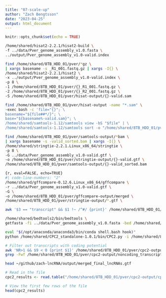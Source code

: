 ```yaml
---
title: "07-scale-up"
author: "Zach Bengtsson"
date: "2023-04-25"
output: html_document
---
```


```r
knitr::opts_chunk$set(echo = TRUE)
```

```bash
/home/shared/hisat2-2.2.1/hisat2-build \
-f ../data/Pver_genome_assembly_v1.0.fasta \
../output/Pver_genome_assembly_v1.0-valid.index
```

``` bash
find /home/shared/8TB_HDD_01/pver/*gz \
| xargs basename -s _R1_001.fastq.gz | xargs -I{} \
/home/shared/hisat2-2.2.1/hisat2 \
-x ../output/Pver_genome_assembly_v1.0-valid.index \
-p 8 \
-1 /home/shared/8TB_HDD_01/pver/{}_R1_001.fastq.gz \
-2 /home/shared/8TB_HDD_01/pver/{}_R2_001.fastq.gz \
-S /home/shared/8TB_HDD_01/pver/hisat-output/{}-valid.sam
```


```bash
find /home/shared/8TB_HDD_01/pver/hisat-output -name "*.sam" \
-exec bash -c 'file="{}"; \
basename="${file##*/}"; \
base="${basename%-valid.sam}"; \
/home/shared/samtools-1.12/samtools view -bS "$file" | \
/home/shared/samtools-1.12/samtools sort -o "/home/shared/8TB_HDD_01/pver/samtools-output/${base}-valid_sorted.bam"' \;

```

```bash
find /home/shared/8TB_HDD_01/pver/samtools-output/*bam \
| xargs basename -s -valid_sorted.bam | xargs -I{} \
/home/shared/stringtie-2.2.1.Linux_x86_64/stringtie \
-p 8 \
-G ../data/Pver_genome_assembly_v1.0-valid.gtf \
-o /home/shared/8TB_HDD_01/pver/stringtie-output/{}-valid.gtf \
/home/shared/8TB_HDD_01/pver/samtools-output/{}-valid_sorted.bam
```

```bash
{r, eval=FALSE, echo=TRUE}
#| code-line-numbers: "2"
/home/shared/gffcompare-0.12.6.Linux_x86_64/gffcompare \
-r ../data/Pver_genome_assembly_v1.0-valid.gtf \
-G \
-o /home/shared/8TB_HDD_01/pver/gffcompare-output/merged \
/home/shared/8TB_HDD_01/pver/stringtie-output/*.gtf \
```

```bash
awk '$3 == "transcript" && $1 !~ /^#/ {print}' /home/shared/8TB_HDD_01/pver/gffcompare-output/merged.combined.gtf | grep 'class_code "u"' | awk '$5 - $4 > 199 {print}' > /home/shared/8TB_HDD_01/pver/filter-output/merged_lncRNA_candidates.gtf
```

```bash
/home/shared/bedtools2/bin/bedtools \
getfasta -fi ../data/Pver_genome_assembly_v1.0.fasta -bed /home/shared/8TB_HDD_01/pver/filter-output/merged_lncRNA_candidates.gtf -fo /home/shared/8TB_HDD_01/pver/bedtools-output/merged_lncRNA_candidates.fasta -name -split
```

```bash
eval "$(/opt/anaconda/anaconda3/bin/conda shell.bash hook)"
python /home/shared/CPC2_standalone-1.0.1/bin/CPC2.py -i /home/shared/8TB_HDD_01/pver/bedtools-output/merged_lncRNA_candidates.fasta -o /home/shared/8TB_HDD_01/pver/cpc2-output/cpc2_results.txt
```

```bash
# Filter out transcripts with coding potential
awk 'NR>1 && $9 < 0 {print $1}' /home/shared/8TB_HDD_01/pver/cpc2-output/cpc2_results.txt.txt > /home/shared/8TB_HDD_01/pver/cpc2-output/noncoding_transcripts_ids.txt
grep -Fwf /home/shared/8TB_HDD_01/pver/cpc2-output/noncoding_transcripts_ids.txt /home/shared/8TB_HDD_01/pver/bedtools-output/merged_lncRNA_candidates.fasta > ~/github/zach-lncRNA/output/merged_final_lncRNAs.gtf
```

```bash
head ~/github/zach-lncRNA/output/merged_final_lncRNAs.gtf
```


```r
# Read in the file
cpc2_results <- read.table("/home/shared/8TB_HDD_01/pver/cpc2-output/cpc2_results.txt.txt", header=TRUE, sep="\t")

# View the first few rows of the file
head(cpc2_results)
```



